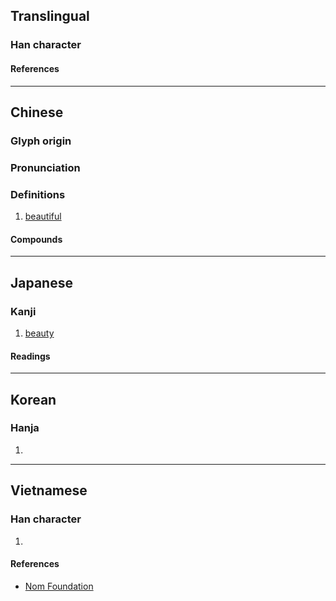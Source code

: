 {{character info/new}}
==Translingual==

===Han character===
{{Han char|rn=38|rad=女|as=11|sn=14|four=41427|canj=VMYF|ids=⿰女焉}}

====References====
{{Han ref|kx=0270.040|dkj=06659|dj=0537.300|hdz=21079.010|uh=5AE3}}

----

==Chinese==
{{zh-forms}}

===Glyph origin===
{{Han etym}}

===Pronunciation===
{{zh-pron
|m=yān
|c=jin1
|mn=ian
|mc=y
|oc=y
|cat=
}}

===Definitions===
{{zh-hanzi}}

# {{lb|zh|of [[appearance]]}} [[beautiful]]

====Compounds====
{{zh-der|奼紫嫣紅|嫣然|嫣然一笑|嫣紅|蟬嫣}}

----

==Japanese==

===Kanji===
{{ja-kanji|grade=|rs=女11}}

# [[beauty]]

====Readings====
{{ja-readings
|on=えん
}}

----

==Korean==

===Hanja===
{{ko-hanja|언}}

# {{rfdef|ko|sort=女11}}

----

==Vietnamese==

===Han character===
{{vi-readings|rs=女11|reading=yên}}

# {{rfdef|vi|sort=女11}}

====References====
* [http://nomfoundation.org/common/nom_details.php?codepoint=5ae3 Nom Foundation]